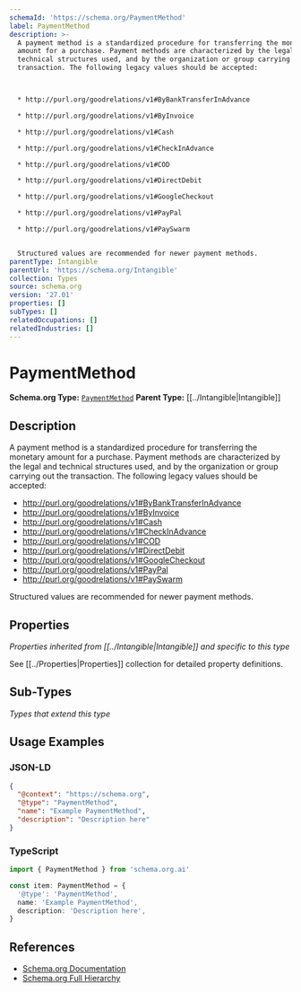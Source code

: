 ```yaml
---
schemaId: 'https://schema.org/PaymentMethod'
label: PaymentMethod
description: >-
  A payment method is a standardized procedure for transferring the monetary
  amount for a purchase. Payment methods are characterized by the legal and
  technical structures used, and by the organization or group carrying out the
  transaction. The following legacy values should be accepted:



  * http://purl.org/goodrelations/v1#ByBankTransferInAdvance

  * http://purl.org/goodrelations/v1#ByInvoice

  * http://purl.org/goodrelations/v1#Cash

  * http://purl.org/goodrelations/v1#CheckInAdvance

  * http://purl.org/goodrelations/v1#COD

  * http://purl.org/goodrelations/v1#DirectDebit

  * http://purl.org/goodrelations/v1#GoogleCheckout

  * http://purl.org/goodrelations/v1#PayPal

  * http://purl.org/goodrelations/v1#PaySwarm


  Structured values are recommended for newer payment methods.
parentType: Intangible
parentUrl: 'https://schema.org/Intangible'
collection: Types
source: schema.org
version: '27.01'
properties: []
subTypes: []
relatedOccupations: []
relatedIndustries: []
---
```

# PaymentMethod

**Schema.org Type:** [`PaymentMethod`](https://schema.org/PaymentMethod)
**Parent Type:** [[../Intangible|Intangible]]

## Description

A payment method is a standardized procedure for transferring the monetary amount for a purchase. Payment methods are characterized by the legal and technical structures used, and by the organization or group carrying out the transaction. The following legacy values should be accepted:


* http://purl.org/goodrelations/v1#ByBankTransferInAdvance
* http://purl.org/goodrelations/v1#ByInvoice
* http://purl.org/goodrelations/v1#Cash
* http://purl.org/goodrelations/v1#CheckInAdvance
* http://purl.org/goodrelations/v1#COD
* http://purl.org/goodrelations/v1#DirectDebit
* http://purl.org/goodrelations/v1#GoogleCheckout
* http://purl.org/goodrelations/v1#PayPal
* http://purl.org/goodrelations/v1#PaySwarm

Structured values are recommended for newer payment methods.

## Properties

*Properties inherited from [[../Intangible|Intangible]] and specific to this type*

See [[../Properties|Properties]] collection for detailed property definitions.

## Sub-Types

*Types that extend this type*

## Usage Examples

### JSON-LD

```json
{
  "@context": "https://schema.org",
  "@type": "PaymentMethod",
  "name": "Example PaymentMethod",
  "description": "Description here"
}
```

### TypeScript

```typescript
import { PaymentMethod } from 'schema.org.ai'

const item: PaymentMethod = {
  '@type': 'PaymentMethod',
  name: 'Example PaymentMethod',
  description: 'Description here',
}
```

## References

- [Schema.org Documentation](https://schema.org/PaymentMethod)
- [Schema.org Full Hierarchy](https://schema.org/docs/full.html)
